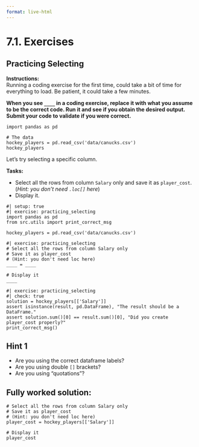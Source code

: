 ```yaml
---
format: live-html
---
```


<script src='../../src/quiz.js'></script>

# 7.1. Exercises

## Practicing Selecting

**Instructions:**    
Running a coding exercise for the first time, could take a bit of time for everything to load. Be patient, it could take a few minutes.   

**When you see `____` in a coding exercise, replace it with what you assume to be the correct code. Run it and see if you obtain the desired output. Submit your code to validate if you were correct.**

```pyodide
import pandas as pd

# The data
hockey_players = pd.read_csv('data/canucks.csv')
hockey_players
```

Let's try selecting a specific column.

**Tasks:**

- Select all the rows from column `Salary` only and save it as `player_cost`. (_Hint: you don't need `.loc[]` here_)
- Display it.


```pyodide
#| setup: true
#| exercise: practicing_selecting
import pandas as pd
from src.utils import print_correct_msg

hockey_players = pd.read_csv('data/canucks.csv')
```

```pyodide
#| exercise: practicing_selecting
# Select all the rows from column Salary only 
# Save it as player_cost
# (Hint: you don't need loc here) 
____ = ____

# Display it
____ 
```

```pyodide
#| exercise: practicing_selecting
#| check: true
solution = hockey_players[['Salary']]
assert isinstance(result, pd.DataFrame), "The result should be a DataFrame."
assert solution.sum()[0] == result.sum()[0], "Did you create player_cost properly?"
print_correct_msg()
```

:::: { .hint exercise="practicing_selecting" }
::: { .callout-note collapse="false" }

## Hint 1

- Are you using the correct dataframe labels?
- Are you using double `[]` brackets?
- Are you using "quotations"?

:::
::::

:::: { .solution exercise="practicing_selecting" }
::: { .callout-tip collapse="false" }

## Fully worked solution:

```pyodide
# Select all the rows from column Salary only 
# Save it as player_cost 
# (Hint: you don't need loc here) 
player_cost = hockey_players[['Salary']]

# Display it
player_cost
```

:::
::::
